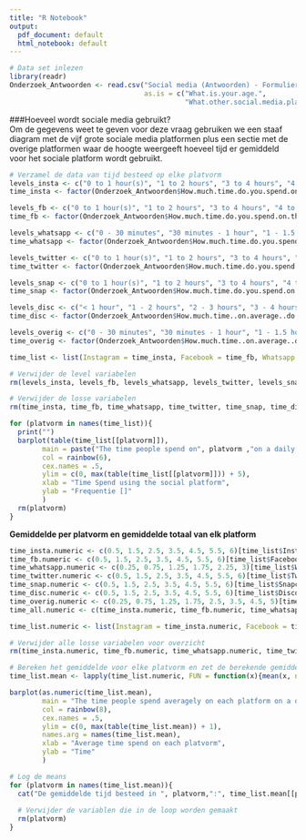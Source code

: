 ```yaml
---
title: "R Notebook"
output:
  pdf_document: default
  html_notebook: default
---
```


```r
# Data set inlezen
library(readr)
Onderzoek_Antwoorden <- read.csv("Social media (Antwoorden) - Formulierreacties 1.csv", 
                                 as.is = c("What.is.your.age.", 
                                           "What.other.social.media.platforms.do.you.use."))
```

###Hoeveel wordt sociale media gebruikt?  
Om de gegevens weet te geven voor deze vraag gebruiken we een staaf diagram met de vijf grote sociale media platformen plus een sectie met de overige platformen waar de hoogte weergeeft hoeveel tijd er gemiddeld voor het sociale platform wordt gebruikt.  
```r

# Verzamel de data van tijd besteed op elke platvorm
levels_insta <- c("0 to 1 hour(s)", "1 to 2 hours", "3 to 4 hours", "4 to 5 hours", "5 to 6 hours", ">6 hours")
time_insta <- factor(Onderzoek_Antwoorden$How.much.time.do.you.spend.on.this.platform.daily., levels = levels_insta, ordered = T)

levels_fb <- c("0 to 1 hour(s)", "1 to 2 hours", "3 to 4 hours", "4 to 5 hours", "5 to 6 hours", ">6 hours")
time_fb <- factor(Onderzoek_Antwoorden$How.much.time.do.you.spend.on.this.platform.daily..1, levels = levels_fb, ordered = T)

levels_whatsapp <- c("0 - 30 minutes", "30 minutes - 1 hour", "1 - 1.5 hours", "1.5 - 2 hours", "2 - 2.5 hours", ">3 hours")
time_whatsapp <- factor(Onderzoek_Antwoorden$How.much.time.do.you.spend.on.this.platform.daily..2, levels = levels_whatsapp, ordered = T)

levels_twitter <- c("0 to 1 hour(s)", "1 to 2 hours", "3 to 4 hours", "4 to 5 hours", "5 to 6 hours", ">6 hours")
time_twitter <- factor(Onderzoek_Antwoorden$How.much.time.do.you.spend.on.this.platform.daily..3, levels = levels_twitter, ordered = T)

levels_snap <- c("0 to 1 hour(s)", "1 to 2 hours", "3 to 4 hours", "4 to 5 hours", "5 to 6 hours", ">6 hours")
time_snap <- factor(Onderzoek_Antwoorden$How.much.time.do.you.spend.on.this.platform.daily..4, levels = levels_snap, ordered = T)

levels_disc <- c("< 1 hour", "1 - 2 hours", "2 - 3 hours", "3 - 4 hours", "5 - 6 hours", "> 6 hours")
time_disc <- factor(Onderzoek_Antwoorden$How.much.time..on.average..do.you.spend.on.these.platforms.daily., levels = levels_disc, ordered = T)

levels_overig <- c("0 - 30 minutes", "30 minutes - 1 hour", "1 - 1.5 hours", "1.5 - 2 hours", "2 - 3 hours", "3 - 4 hours", "4 - 5 hours", ">5 hours")
time_overig <- factor(Onderzoek_Antwoorden$How.much.time..on.average..do.you.spend.on.these.social.platforms.on.a.daily.basis., levels = levels_overig, ordered = T)

time_list <- list(Instagram = time_insta, Facebook = time_fb, Whatsapp = time_whatsapp, Twitter = time_twitter, Snapchat = time_snap, Discord = time_disc, 'Overige Platforms' = time_overig)

# Verwijder de level variabelen
rm(levels_insta, levels_fb, levels_whatsapp, levels_twitter, levels_snap, levels_disc, levels_overig)

# Verwijder de losse variabelen
rm(time_insta, time_fb, time_whatsapp, time_twitter, time_snap, time_disc, time_overig)
```

```r
for (platvorm in names(time_list)){
  print("")
  barplot(table(time_list[[platvorm]]),
        main = paste("The time people spend on", platvorm ,"on a daily basis"),
        col = rainbow(6),
        cex.names = .5,
        ylim = c(0, max(table(time_list[[platvorm]])) + 5),
        xlab = "Time Spend using the social platform",
        ylab = "Frequentie []"
        )
  rm(platvorm)
}
```

**Gemiddelde per platvorm en gemiddelde totaal van elk platform**  
```r
time_insta.numeric <- c(0.5, 1.5, 2.5, 3.5, 4.5, 5.5, 6)[time_list$Instagram]
time_fb.numeric <- c(0.5, 1.5, 2.5, 3.5, 4.5, 5.5, 6)[time_list$Facebook]
time_whatsapp.numeric <- c(0.25, 0.75, 1.25, 1.75, 2.25, 3)[time_list$Whatsapp]
time_twitter.numeric <- c(0.5, 1.5, 2.5, 3.5, 4.5, 5.5, 6)[time_list$Twitter]
time_snap.numeric <- c(0.5, 1.5, 2.5, 3.5, 4.5, 5.5, 6)[time_list$Snapchat]
time_disc.numeric <- c(0.5, 1.5, 2.5, 3.5, 4.5, 5.5, 6)[time_list$Discord]
time_overig.numeric <- c(0.25, 0.75, 1.25, 1.75, 2.5, 3.5, 4.5, 5)[time_list$`Overige Platforms`]
time_all.numeric <- c(time_insta.numeric, time_fb.numeric, time_whatsapp.numeric, time_twitter.numeric, time_snap.numeric, time_disc.numeric, time_overig.numeric)

time_list.numeric <- list(Instagram = time_insta.numeric, Facebook = time_fb.numeric, Whatsapp = time_whatsapp.numeric, Twitter = time_twitter.numeric, Snapchat = time_snap.numeric, Discord = time_disc.numeric, 'Overige platforms' = time_overig.numeric, 'All platforms' = time_all.numeric)

# Verwijder alle losse variabelen voor overzicht
rm(time_insta.numeric, time_fb.numeric, time_whatsapp.numeric, time_twitter.numeric, time_snap.numeric, time_disc.numeric, time_overig.numeric, time_all.numeric)

```

```r
# Bereken het gemiddelde voor elke platvorm en zet de berekende gemiddelde in een lijst
time_list.mean <- lapply(time_list.numeric, FUN = function(x){mean(x, na.rm = T)} )
```

```r
barplot(as.numeric(time_list.mean),
        main = "The time people spend averagely on each platform on a daily basis",
        col = rainbow(8),
        cex.names = .5,
        ylim = c(0, max(table(time_list.mean)) + 1),
        names.arg = names(time_list.mean),
        xlab = "Average time spend on each platvorm",
        ylab = "Time"
        )
```


```r
# Log de means
for (platvorm in names(time_list.mean)){
  cat("De gemiddelde tijd besteed in ", platvorm,":", time_list.mean[[platvorm]], "uur\n")
  
  # Verwijder de variablen die in de loop worden gemaakt
  rm(platvorm)
}
```
